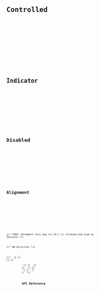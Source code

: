 





<Preview client:load>
	<Fragment slot="preview">
		<Default client:visible />
	</Fragment>
	<Fragment slot="code">
		<Code code={DefaultRaw} lang="svelte" />
	</Fragment>
</Preview>

## Controlled

<Preview client:load>
	<Fragment slot="preview">
		<Controlled client:visible />
	</Fragment>
	<Fragment slot="code">
		<Code code={ControlledRaw} lang="svelte" />
	</Fragment>
</Preview>

## Indicator

<Preview client:load>
	<Fragment slot="preview">
		<Indicator client:visible />
	</Fragment>
	<Fragment slot="code">
		<Code code={IndicatorRaw} lang="svelte" />
	</Fragment>
</Preview>

## Disabled

<Preview client:load>
	<Fragment slot="preview">
		<Disabled client:visible />
	</Fragment>
	<Fragment slot="code">
		<Code code={DisabledRaw} lang="svelte" />
	</Fragment>
</Preview>

## Alignment

<Preview client:load>
	<Fragment slot="preview">
		<Aligment client:visible />
	</Fragment>
	<Fragment slot="code">
		<Code code={AligmentRaw} lang="svelte" />
	</Fragment>
</Preview>

{/* TODO: Uncomment once Zag >=1.26.2 is released and used by Skeleton */}

{/* ## Direction */}

{/* <Preview client:load> */}
{/* <Fragment slot="preview"> */}
{/* <Dir client:visible /> */}
{/* </Fragment> */}
{/* <Fragment slot="code"> */}
{/* <Code code={DirRaw} lang="svelte" /> */}
{/* </Fragment> */}
{/* </Preview> */}

## API Reference

<ApiTable />
